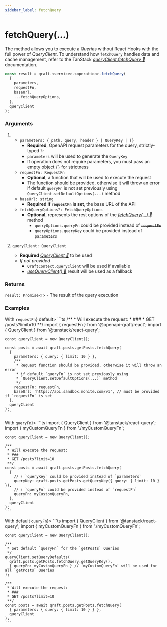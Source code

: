 ```yaml
---
sidebar_label: fetchQuery
---
```



# fetchQuery(...)

The method allows you to execute a _Queries_ without React Hooks with the full power of _QueryClient_.
To understand how `fetchQuery` handles data and cache management,
refer to the TanStack [_queryClient.fetchQuery 🌴_](https://tanstack.com/query/latest/docs/reference/QueryClient#queryclientfetchquery) documentation.

```ts
const result = qraft.<service>.<operation>.fetchQuery(
  {
    parameters,
    requestFn,
    baseUrl,
    ...fetchQueryOptions,
  },
  queryClient
);
```

### Arguments

1. - `parameters: { path, query, header } | QueryKey | {}`
     - **Required**, OpenAPI request parameters for the query, strictly-typed ✨
     - `parameters` will be used to generate the `QueryKey`
     - If operation does not require parameters, you must pass an empty object `{}` for strictness
   - `requestFn: RequestFn`
     - **Optional**, a function that will be used to execute the request
     - The function should be provided, otherwise it will throw an error if default `queryFn` is not set previously using `QueryClient.setDefaultOptions(...)` method
   - `baseUrl: string`
     - **Required if `requestFn` is set**, the base URL of the API
   - `fetchQueryOptions?: FetchQueryOptions`
     - **Optional**, represents the rest options of the [_fetchQuery(...) 🌴_](https://tanstack.com/query/latest/docs/reference/QueryClient#queryclientfetchquery) method
       - `queryOptions.queryFn` could be provided instead of ~~`requestFn`~~
       - `queryOptions.queryKey` could be provided instead of ~~`parameters`~~

2. `queryClient: QueryClient`
   - **Required** [_QueryClient 🌴_](https://tanstack.com/query/latest/docs/reference/QueryClient) to be used
   - _If not provided_
     - `QraftContext.queryClient` will be used if available
     - [_useQueryClient() 🌴_](https://tanstack.com/query/latest/docs/framework/react/reference/useQueryClient)
       result will be used as a fallback

### Returns

`result: Promise<T>` - The result of the query execution

### Examples

<Tabs>
  <TabItem value="example1" label={<span style={{verticalAlign: 'middle'}}>With <code>requestFn</code></span>} default>
    ```ts
    /**
     * Will execute the request:
     * ###
     * GET /posts?limit=10
     **/
    import { requestFn } from '@openapi-qraft/react';
    import { QueryClient } from '@tanstack/react-query';

    const queryClient = new QueryClient();

    const posts = await qraft.posts.getPosts.fetchQuery(
      {
        parameters: { query: { limit: 10 } },
        /**
         * Request function should be provided, otherwise it will throw an error
         * if default `queryFn` is not set previously using
         * `QueryClient.setDefaultOptions(...)` method
         */
        requestFn: requestFn,
        baseUrl: 'https://api.sandbox.monite.com/v1', // must be provided if `requestFn` is set
      },
      queryClient
    );
    ```
  </TabItem>
  <TabItem value="with-query-fn" label={<span style={{verticalAlign: 'middle'}}>With <code>queryFn</code></span>}>
    ```ts
    import { QueryClient } from '@tanstack/react-query';
    import { myCustomQueryFn } from './myCustomQueryFn';

    const queryClient = new QueryClient();

    /**
     * Will execute the request:
     * ###
     * GET /posts?limit=10
     **/
    const posts = await qraft.posts.getPosts.fetchQuery(
      {
        // ⬇︎ `queryKey` could be provided instead of `parameters`
        queryKey: qraft.posts.getPosts.getQueryKey({ query: { limit: 10 } }),
        // ⬇︎ `queryFn` could be provided instead of `requestFn`
        queryFn: myCustomQueryFn,
      },
      queryClient
    );
    ```
  </TabItem>
  <TabItem value="with-default-query-fn" label={<span style={{verticalAlign: 'middle'}}>With default <code>queryFn</code></span>}>
    ```ts
    import { QueryClient } from '@tanstack/react-query';
    import { myCustomQueryFn } from './myCustomQueryFn';

    const queryClient = new QueryClient();

    /**
     * Set default `queryFn` for the `getPosts` Queries
     */
    queryClient.setQueryDefaults(
      qraft.posts.getPosts.fetchQuery.getQueryKey(),
      { queryFn: myCustomQueryFn } // `myCustomQueryFn` will be used for all `getPosts` Queries
    );

    /**
     * Will execute the request:
     * ###
     * GET /posts?limit=10
     **/
    const posts = await qraft.posts.getPosts.fetchQuery(
      { parameters: { query: { limit: 10 } } },
      queryClient
    );
    ```
  </TabItem>
</Tabs>

